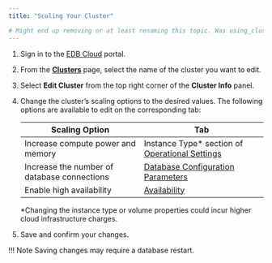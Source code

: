 ```yaml
---
title: "Scaling Your Cluster"

# Might end up removing or at least renaming this topic. Was using_cluster/03_modify_and_scale_cluster.mdx.
---
```


1. Sign in to the [EDB Cloud](https://portal.edbcloud.com) portal.

1. From the [**Clusters**](https://portal.edbcloud.com/clusters) page, select the name of the cluster you want to edit.

2. Select **Edit Cluster** from the top right corner of the **Cluster Info** panel.
3. Change the cluster’s scaling options to the desired values. The following options are available to edit on the corresponding tab:

   | Scaling Option | Tab | 
   | ------------- | ----- |
   | Increase compute power and memory | Instance Type* section of [Operational Settings](../../getting_started/03_create_cluster/#operational_settings) |
   | Increase the number of database connections | [Database Configuration Parameters](05_db_configuration_parameters)
   | Enable high availability | [Availability](../../getting_started/03_create_cluster/#availability) |

   *Changing the instance type or volume properties could incur higher cloud infrastructure charges.

5. Save and confirm your changes.

!!! Note
    Saving changes may require a database restart.
